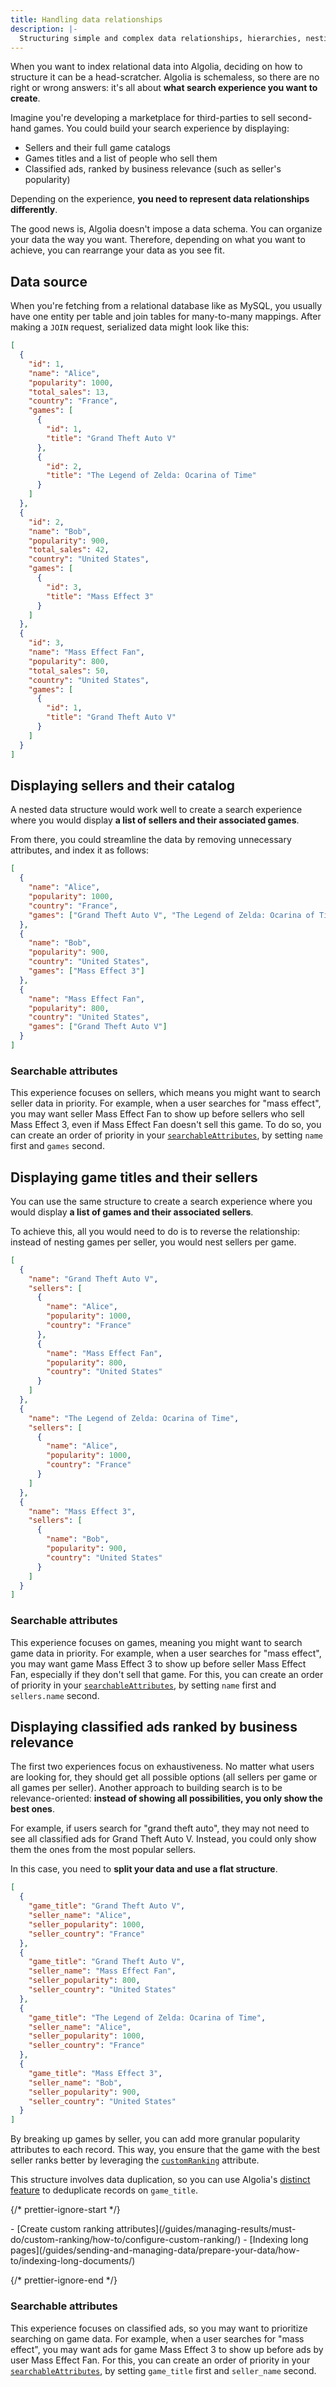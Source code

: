 ```yaml
---
title: Handling data relationships
description: |-
  Structuring simple and complex data relationships, hierarchies, nesting.
---
```


When you want to index relational data into Algolia, deciding on how to structure it can be a head-scratcher. Algolia is schemaless, so there are no right or wrong answers: it's all about **what search experience you want to create**.

Imagine you're developing a marketplace for third-parties to sell second-hand games.
You could build your search experience by displaying:

- Sellers and their full game catalogs
- Games titles and a list of people who sell them
- Classified ads, ranked by business relevance (such as seller's popularity)

Depending on the experience, **you need to represent data relationships differently**.

The good news is, Algolia doesn't impose a data schema. You can organize your data the way you want. Therefore, depending on what you want to achieve, you can rearrange your data as you see fit.

## Data source

When you're fetching from a relational database like as MySQL, you usually have one entity per table and join tables for many-to-many mappings. After making a `JOIN` request, serialized data might look like this:

```json json
[
  {
    "id": 1,
    "name": "Alice",
    "popularity": 1000,
    "total_sales": 13,
    "country": "France",
    "games": [
      {
        "id": 1,
        "title": "Grand Theft Auto V"
      },
      {
        "id": 2,
        "title": "The Legend of Zelda: Ocarina of Time"
      }
    ]
  },
  {
    "id": 2,
    "name": "Bob",
    "popularity": 900,
    "total_sales": 42,
    "country": "United States",
    "games": [
      {
        "id": 3,
        "title": "Mass Effect 3"
      }
    ]
  },
  {
    "id": 3,
    "name": "Mass Effect Fan",
    "popularity": 800,
    "total_sales": 50,
    "country": "United States",
    "games": [
      {
        "id": 1,
        "title": "Grand Theft Auto V"
      }
    ]
  }
]
```

## Displaying sellers and their catalog

A nested data structure would work well to create a search experience where you would display **a list of sellers and their associated games**.

From there, you could streamline the data by removing unnecessary attributes, and index it as follows:

```json json
[
  {
    "name": "Alice",
    "popularity": 1000,
    "country": "France",
    "games": ["Grand Theft Auto V", "The Legend of Zelda: Ocarina of Time"]
  },
  {
    "name": "Bob",
    "popularity": 900,
    "country": "United States",
    "games": ["Mass Effect 3"]
  },
  {
    "name": "Mass Effect Fan",
    "popularity": 800,
    "country": "United States",
    "games": ["Grand Theft Auto V"]
  }
]
```

### Searchable attributes

This experience focuses on sellers, which means you might want to search seller data in priority. For example, when a user searches for "mass effect", you may want seller Mass Effect Fan to show up before sellers who sell Mass Effect 3, even if Mass Effect Fan doesn't sell this game. To do so, you can create an order of priority in your [`searchableAttributes`](/api-reference/api-parameters/searchableAttributes/), by setting `name` first and `games` second.

## Displaying game titles and their sellers

You can use the same structure to create a search experience where you would display **a list of games and their associated sellers**.

To achieve this, all you would need to do is to reverse the relationship: instead of nesting games per seller, you would nest sellers per game.

```json json
[
  {
    "name": "Grand Theft Auto V",
    "sellers": [
      {
        "name": "Alice",
        "popularity": 1000,
        "country": "France"
      },
      {
        "name": "Mass Effect Fan",
        "popularity": 800,
        "country": "United States"
      }
    ]
  },
  {
    "name": "The Legend of Zelda: Ocarina of Time",
    "sellers": [
      {
        "name": "Alice",
        "popularity": 1000,
        "country": "France"
      }
    ]
  },
  {
    "name": "Mass Effect 3",
    "sellers": [
      {
        "name": "Bob",
        "popularity": 900,
        "country": "United States"
      }
    ]
  }
]
```

### Searchable attributes

This experience focuses on games, meaning you might want to search game data in priority. For example, when a user searches for "mass effect", you may want game Mass Effect 3 to show up before seller Mass Effect Fan, especially if they don't sell that game. For this, you can create an order of priority in your [`searchableAttributes`](/api-reference/api-parameters/searchableAttributes/), by setting `name` first and `sellers.name` second.

## Displaying classified ads ranked by business relevance

The first two experiences focus on exhaustiveness.
No matter what users are looking for, they should get all possible options (all sellers per game or all games per seller).
Another approach to building search is to be relevance-oriented: **instead of showing all possibilities, you only show the best ones**.

For example, if users search for "grand theft auto", they may not need to see all classified ads for Grand Theft Auto V. Instead, you could only show them the ones from the most popular sellers.

In this case, you need to **split your data and use a flat structure**.

```json json
[
  {
    "game_title": "Grand Theft Auto V",
    "seller_name": "Alice",
    "seller_popularity": 1000,
    "seller_country": "France"
  },
  {
    "game_title": "Grand Theft Auto V",
    "seller_name": "Mass Effect Fan",
    "seller_popularity": 800,
    "seller_country": "United States"
  },
  {
    "game_title": "The Legend of Zelda: Ocarina of Time",
    "seller_name": "Alice",
    "seller_popularity": 1000,
    "seller_country": "France"
  },
  {
    "game_title": "Mass Effect 3",
    "seller_name": "Bob",
    "seller_popularity": 900,
    "seller_country": "United States"
  }
]
```

By breaking up games by seller, you can add more granular popularity attributes to each record. This way, you ensure that the game with the best seller ranks better by leveraging the [`customRanking`](/api-reference/api-parameters/customRanking/) attribute.

This structure involves data duplication, so you can use Algolia's [distinct feature](/guides/managing-results/refine-results/grouping/) to deduplicate records on `game_title`.

{/* prettier-ignore-start */}

<Info>
  - [Create custom ranking attributes](/guides/managing-results/must-do/custom-ranking/how-to/configure-custom-ranking/)
  - [Indexing long pages](/guides/sending-and-managing-data/prepare-your-data/how-to/indexing-long-documents/)
</Info>

{/* prettier-ignore-end */}

### Searchable attributes

This experience focuses on classified ads, so you may want to prioritize searching on game data. For example, when a user searches for "mass effect", you may want ads for game Mass Effect 3 to show up before ads by user Mass Effect Fan. For this, you can create an order of priority in your [`searchableAttributes`](/api-reference/api-parameters/searchableAttributes/), by setting `game_title` first and `seller_name` second.
